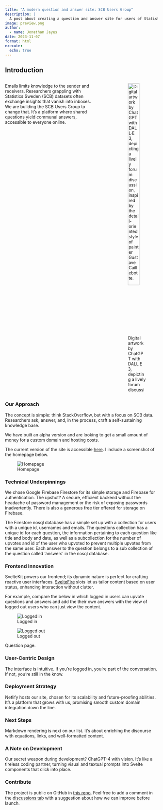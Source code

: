 ```yaml
---
title: "A modern question and answer site: SCB Users Group"
description: |
  A post about creating a question and answer site for users of Statistics Sweden data
image: preview.png
author:
  - name: Jonathan Jayes
date: 2023-11-07
format: html
execute: 
  echo: true
---
```


## Introduction

:::: {.columns}

::: {.column width="65%"}
Emails limits knowledge to the sender and receivers. Researchers grappling with Statistics Sweden (SCB) datasets often exchange insights that vanish into inboxes. We are building the SCB Users Group to change that. It's a platform where shared questions yield communal answers, accessible to everyone online.
:::

::: {.column width="5%"}

:::

::: {.column width="30%"}
![Digital artwork by ChatGPT with DALL·E 3, depicting a lively forum discussion, inspired by the detail-oriented style of painter Gustave Caillebotte.](preview.png){width=80%}
:::

::::

### Our Approach
The concept is simple: think StackOverflow, but with a focus on SCB data. Researchers ask, answer, and, in the process, craft a self-sustaining knowledge base.

We have built an alpha version and are looking to get a small amount of money for a custom domain and hosting costs.

The current version of the site is accessible [here](https://spiffy-nougat-02da4f.netlify.app). I include a screenshot of the homepage below.

![Homepage](images/home.png)

### Technical Underpinnings
We chose Google Firebase Firestore for its simple storage and Firebase for authentication. The upshot? A secure, efficient backend without the headache of password management or the risk of exposing passwords inadvertently. There is also a generous free tier offered for storage on Firebase.

The Firestore nosql database has a simple set up with a collection for users with a unique id, usernames and emails. The questions collection has a unique id for each question, the information pertaining to each question like title and body and date, as well as a subcollection for the number of upvotes and id of the user who upvoted to prevent multiple upvotes from the same user. Each answer to the question belongs to a sub collection of the question called 'answers' in the nosql database.

### Frontend Innovation
SvelteKit powers our frontend; its dynamic nature is perfect for crafting reactive user interfaces. [SvelteFire](https://sveltefire.fireship.io) slots let us tailor content based on user status, enhancing interaction without clutter.

For example, compare the below in which logged in users can upvote questions and answers and add the their own answers with the view of logged out users who can just view the content.

::: {#fig-compare layout-ncol=2 .column-page}

![Logged in](images/question_logged_in.png){#fig-loggedin}

![Logged out](images/question_logged_out.png){#fig-loggedout}

Question page.
:::

### User-Centric Design
The interface is intuitive. If you're logged in, you're part of the conversation. If not, you're still in the know.

### Deployment Strategy
Netlify hosts our site, chosen for its scalability and future-proofing abilities. It's a platform that grows with us, promising smooth custom domain integration down the line.

### Next Steps
Markdown rendering is next on our list. It's about enriching the discourse with equations, links, and well-formatted content.

### A Note on Development
Our secret weapon during development? ChatGPT-4 with vision. It's like a tireless coding partner, turning visual and textual prompts into Svelte components that click into place.

### Contribute

The project is public on GitHub in [this repo](https://github.com/j-jayes/scb-users-group). Feel free to add a comment in the [discussions tab](https://github.com/j-jayes/scb-users-group/discussions) with a suggestion about how we can improve before launch.